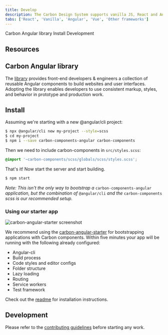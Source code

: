 ```yaml
---
title: Develop
description: The Carbon Design System supports vanilla JS, React and Angular as core parts of the product. But you can still build components even if you're using a different framework.
tabs: ['React', 'Vanilla', 'Angular', 'Vue', 'Other frameworks']
---
```


<AnchorLinks>

<AnchorLink>Carbon Angular library</AnchorLink>
<AnchorLink>Install</AnchorLink>
<AnchorLink>Development</AnchorLink>

</AnchorLinks>

## Resources

<Row>
  <Column colMd={4} colLg={4} noGutterSm>
    <ResourceCard
      subTitle="Try Angular components with CodeSandbox."
      href="https://codesandbox.io/s/0129r494ql">
      <MdxIcon name="codesandbox" />
    </ResourceCard>
  </Column>
</Row>

## Carbon Angular library

The [library](http://angular.carbondesignsystem.com/) provides front-end developers & engineers a collection of reusable Angular components to build websites and user interfaces. Adopting the library enables developers to use consistent markup, styles, and behavior in prototype and production work.

## Install

Assuming we're starting with a new @angular/cli project:

```sh
$ npx @angular/cli new my-project --style=scss
$ cd my-project
$ npm i --save carbon-components-angular carbon-components
```

Then we need to include carbon-components in `src/styles.scss`:

```scss
@import '~carbon-components/scss/globals/scss/styles.scss';
```

That's it! Now start the server and start building.

```sh
$ npm start
```

_Note: This isn't the only way to bootstrap a_ `carbon-components-angular` _application, but the combination of_ `@angular/cli` _and the_ `carbon-components` _scss is our recommended setup._

### Using our starter app

![carbon-angular-starter screenshot](images/carbon-angular-starter.png)

We recommend using the [carbon-angular-starter](https://github.com/carbon-design-system/carbon-angular-starter) for bootstrapping applications with Carbon components. Within five minutes your app will be running with the following already configured:

- Angular-cli
- Build process
- Code styles and editor configs
- Folder structure
- Lazy loading
- Routing
- Service workers
- Test framework

Check out the [readme](https://github.com/carbon-design-system/carbon-angular-starter) for installation instructions.

## Development

Please refer to the [contributing guidelines](https://github.com/IBM/carbon-components-angular/blob/master/README.md#contributing) before starting any work.
